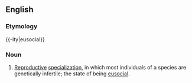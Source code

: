 ==English==


===Etymology===

{{-ity|eusocial}}

===Noun===
{{en-noun|-}}
{{wikipedia}}

#{{biology}} [[reproductive|Reproductive]] [[specialization]], in which most individuals of a species are genetically infertile; the state of being [[eusocial]].